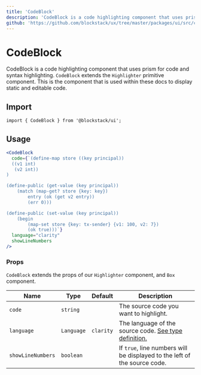 ```yaml
---
title: 'CodeBlock'
description: 'CodeBlock is a code highlighting component that uses prism for code and syntax highlighting.'
github: 'https://github.com/blockstack/ux/tree/master/packages/ui/src/codeblock'
---
```


# CodeBlock

CodeBlock is a code highlighting component that uses prism for code and syntax highlighting.
`CodeBlock` extends the `Highlighter` primitive component. This is the component that is used
within these docs to display static and editable code.

## Import

```tsx live=false
import { CodeBlock } from '@blockstack/ui';
```

## Usage

```jsx
<CodeBlock
  code={`(define-map store ((key principal))
  ((v1 int)
   (v2 int))
)

(define-public (get-value (key principal))
    (match (map-get? store {key: key})
        entry (ok (get v2 entry))
        (err 0)))

(define-public (set-value (key principal))
    (begin
        (map-set store {key: tx-sender} {v1: 100, v2: 7})
        (ok true)))`}
  language="clarity"
  showLineNumbers
/>
```

### Props

`CodeBlock` extends the props of our `Highlighter` component, and `Box` component.

| Name              | Type       | Default   | Description                                                                                                                                    |
| ----------------- | ---------- | --------- | ---------------------------------------------------------------------------------------------------------------------------------------------- |
| `code`            | `string`   |           | The source code you want to highlight.                                                                                                         |
| `language`        | `Language` | `clarity` | The language of the source code. [See type definition.](https://github.com/blockstack/ux/blob/master/packages/ui/src/highlighter/types.ts#L56) |
| `showLineNumbers` | `boolean`  |           | If `true`, line numbers will be displayed to the left of the source code.                                                                      |
